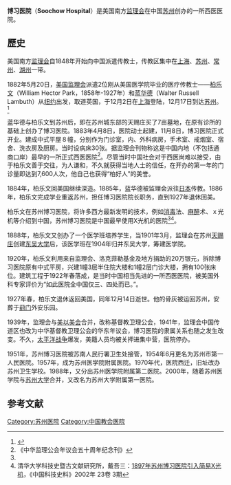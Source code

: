 '''博习医院'''（'''Soochow Hospital'''）是美国南方[[监理会|监理会]]在中国[[苏州|苏州]]创办的一所西医医院。

==歷史==
美国南方[[监理会|监理会]]自1848年开始向中国派遣传教士，传教区集中在[[上海|上海]]、[[苏州|苏州]]、[[常州|常州]]、[[湖州|湖州]]一带。

<!-- [[田纳西州|田纳西州]][[纳什维尔|纳什维尔]]的[[范德比尔特大学|范德比尔特大学]]的医学系和[[纽约大学|纽约大学]]的表维医学院（Bellevue）学习医学。 -->
1882年5月20日，[[美国|美国]][[监理会|监理会]]派遣2位刚从美国医学院毕业的医疗传教士——[[柏乐文|柏乐文]]（William Hector Park，1858年-1927年）和[[蓝华德|蓝华德]]（Walter Russell Lambuth）从[[纽约|纽约]]出发，取道英国，于12月2日在[[上海|上海]]登陆，12月17日到达[[苏州|苏州]]。<ref name="#1">{{Cite web |url=http://www.szm.com.cn/magazine/04-2/baile.htm |title=陈珍棣：柏乐文与博习医院 |accessdate=2007-09-18 |archive-date=2007-10-27 |archive-url=https://web.archive.org/web/20071027103932/http://www.szm.com.cn/magazine/04-2/baile.htm |dead-url=yes }}</ref>

蓝华德与柏乐文到苏州后，即在苏州城东部的天赐庄买了7亩墓地，在原有诊所的基础上创办了博习医院。1883年4月8日，医院动土起建，11月8日，博习医院正式开业。建成中式平屋８幢，分别作为门诊室，内、外科病房，手术室、戒烟室、宿舍、洗衣房及厨房。当时设病床30张。据监理会刊物称这是中国内地（不包括通商口岸）最早的一所正式西医医院<ref>《中华监理公会年议会五十周年纪念刊》</ref>。尽管当时中国社会对于西医尚难以接受，由于柏乐文善于交往，为人谦和，不久就获得当地人士的信任，在开办的第一年的门诊量即达到7,600人次，他自己也获得“柏好人”的美誉。

1884年，柏乐文回美国继续深造。1885年，蓝华德被监理会派往[[日本|日本]]传教。1886年，柏乐文完成学业重返苏州，担任博习医院院长职务，直到1927年退休回美。

柏乐文在苏州博习医院，将许多西方最新发明的技术，例如[[消毒|消毒]]法、[[麻醉|麻醉]]术、ｘ光机等介绍到中国，苏州博习医院是中国最早使用X光机的医院<ref name="#1"/><ref>清华大学科技史暨古文献研究所，戴吾三：[http://engine.cqvip.com/content/r/91361x/2002/023/003/yy23_r1_6717886.pdf 1897年苏州博习医院引入简易X光机]{{dead link|date=2017年11月 |bot=InternetArchiveBot |fix-attempted=yes }}，《中国科技史料》2002年 23卷 3期</ref>。

1888年，柏乐文又创办了一个医学班培养学生，当1901年3月，监理会在苏州[[天赐庄|天赐庄]]创建[[东吴大学|东吴大学]]后，该医学班在1904年归并东吴大学，筹建医学院。

1920年，柏乐文利用来自监理会、洛克菲勒基金及地方捐助的20万银元，拆除博习医院原有中式平房，兴建1幢3层半住院大楼和1幢2层门诊大楼，拥有100张床位。建筑工程于1922年春落成，是当时中国相当先进的一所西医医院，被美国外科专家评价为“如此医院全中国仅三、四处而已。”。

1927年春，柏乐文退休返回美国，同年12月14日逝世。他的骨灰被运回苏州，安葬于[[葑门|葑门]]外安乐园。

1939年，监理会与[[美以美会|美以美会]]合并，改称基督教卫理公会，1941年，监理会中国传道区也改为中华基督教卫理公会的华东年议会，博习医院的隶属关系也随之发生改变。不久，[[太平洋战争|太平洋战争]]爆发，美籍人员均被关押进集中营，医院停办。  

1951年，苏州博习医院被苏南人民行署卫生处接管，1954年6月更名为苏州市第一人民医院。1957年，成为苏州医学院附属医院。1970年代，医院西迁，旧址改办苏州卫生学校。1988年，又分出苏州医学院附属第二医院。2000年，随着苏州医学院与[[苏州大学|苏州大学]]合并，又改名为苏州大学附属第一医院。

==参考文献==
<div class="references-small">
<references />
</div>

[[Category:苏州医院|Category:苏州医院]]
[[Category:中国教会医院|Category:中国教会医院]]